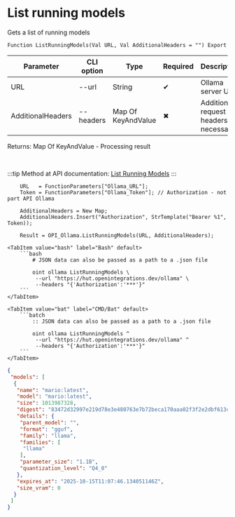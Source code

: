 ﻿---
sidebar_position: 2
description: List running models and other functions to work with Ollama in the Open Integration Package, a free open-source integration library for 1C:Enterprise 8, OneScript and CLI
keywords: [1C, 1С, 1С:Enterprise, 1С:Enterprise 8.3, API, Integration, Services, Exchange, OneScript, CLI, Ollama]
---


# List running models
 Gets a list of running models



`Function ListRunningModels(Val URL, Val AdditionalHeaders = "") Export`

  | Parameter | CLI option | Type | Required | Description |
  |-|-|-|-|-|
  | URL | --url | String | &#x2714; | Ollama server URL |
  | AdditionalHeaders | --headers | Map Of KeyAndValue | &#x2716; | Additional request headers, if necessary |

  
  Returns:  Map Of KeyAndValue - Processing result

<br/>

:::tip
Method at API documentation: [List Running Models](https://github.com/ollama/ollama/blob/main/docs/api.md#list-running-models)
:::
<br/>


```bsl title="1C:Enterprise/OneScript code example"
    URL   = FunctionParameters["Ollama_URL"];
    Token = FunctionParameters["Ollama_Token"]; // Authorization - not part API Ollama

    AdditionalHeaders = New Map;
    AdditionalHeaders.Insert("Authorization", StrTemplate("Bearer %1", Token));

    Result = OPI_Ollama.ListRunningModels(URL, AdditionalHeaders);
```
 

 <Tabs>
  
    <TabItem value="bash" label="Bash" default>
        ```bash
            # JSON data can also be passed as a path to a .json file
            
            oint ollama ListRunningModels \
             --url "https://hut.openintegrations.dev/ollama" \
             --headers "{'Authorization':'***'}"
        ```
    </TabItem>
  
    <TabItem value="bat" label="CMD/Bat" default>
        ```batch
            :: JSON data can also be passed as a path to a .json file
            
            oint ollama ListRunningModels ^
             --url "https://hut.openintegrations.dev/ollama" ^
             --headers "{'Authorization':'***'}"
        ```
    </TabItem>
</Tabs>


```json title="Result"
{
 "models": [
  {
   "name": "mario:latest",
   "model": "mario:latest",
   "size": 1013987328,
   "digest": "83472d32997e219d78e3e480763e7b72beca170aaa02f3f2e2dbf613c248dee4",
   "details": {
    "parent_model": "",
    "format": "gguf",
    "family": "llama",
    "families": [
     "llama"
    ],
    "parameter_size": "1.1B",
    "quantization_level": "Q4_0"
   },
   "expires_at": "2025-10-15T11:07:46.134051146Z",
   "size_vram": 0
  }
 ]
}
```
